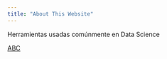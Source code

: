 ```yaml
---
title: "About This Website"
---
```


Herramientas usadas comúnmente en Data Science


[ABC](Deteccion_de_fraudes_usando_autoencoder.html)